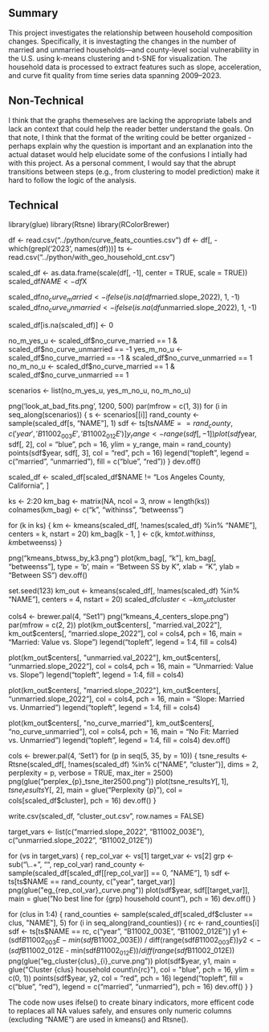 ## Summary
This project investigates the relationship between household composition changes. Specifically, it is investagting the changes in the number of married and unmarried households—and county-level social 
vulnerability in the U.S. using k-means clustering and t-SNE for visualization. The household data is processed to extract features such as slope,
acceleration, and curve fit quality from time series data spanning 2009–2023. 

## Non-Technical
I think that the graphs themeselves are lacking the appropriate labels and lack an context that could help the reader better understand the goals. 
On that note, I think that the format of the writing could be better organized - perhaps explain why the question is important and an explanation into the
actual dataset would help elucidate some of the confusions I intially had with this project. As a personal comment, I would say that the 
abrupt transitions between steps (e.g., from clustering to model prediction) make it hard to follow the logic of the analysis.

## Technical

library(glue)
library(Rtsne)
library(RColorBrewer)


df <- read.csv("../python/curve_feats_counties.csv")
df <- df[, -which(grepl('2023', names(df)))]
ts <- read.csv("../python/with_geo_household_cnt.csv")


scaled_df <- as.data.frame(scale(df[, -1], center = TRUE, scale = TRUE))
scaled_df$NAME <- df$X


scaled_df$no_curve_married <- ifelse(is.na(df$married.slope_2022), 1, -1)
scaled_df$no_curve_unmarried <- ifelse(is.na(df$unmarried.slope_2022), 1, -1)


scaled_df[is.na(scaled_df)] <- 0


no_m_yes_u <- scaled_df$no_curve_married == 1 & scaled_df$no_curve_unmarried == -1
yes_m_no_u <- scaled_df$no_curve_married == -1 & scaled_df$no_curve_unmarried == 1
no_m_no_u  <- scaled_df$no_curve_married == 1 & scaled_df$no_curve_unmarried == 1

scenarios <- list(no_m_yes_u, yes_m_no_u, no_m_no_u)

png('look_at_bad_fits.png', 1200, 500)
par(mfrow = c(1, 3))
for (i in seq_along(scenarios)) {
  s <- scenarios[[i]]
  rand_county <- sample(scaled_df[s, "NAME"], 1)
  sdf <- ts[ts$NAME == rand_county, c('year', 'B11002_003E', 'B11002_012E')]
  y_range <- range(sdf[, -1])
  plot(sdf$year, sdf[, 2], col = "blue", pch = 16, ylim = y_range,
       main = rand_county)
  points(sdf$year, sdf[, 3], col = "red", pch = 16)
  legend("topleft", legend = c("married", "unmarried"), fill = c("blue", "red"))
}
dev.off()


scaled_df <- scaled_df[scaled_df$NAME != "Los Angeles County, California", ]

ks <- 2:20
km_bag <- matrix(NA, ncol = 3, nrow = length(ks))
colnames(km_bag) <- c("k", "withinss", "betweenss")

for (k in ks) {
  km <- kmeans(scaled_df[, !names(scaled_df) %in% "NAME"], centers = k, nstart = 20)
  km_bag[k - 1, ] <- c(k, km$tot.withinss, km$betweenss)
}

png("kmeans_btwss_by_k3.png")
plot(km_bag[, "k"], km_bag[, "betweenss"], type = 'b', main = "Between SS by K", xlab = "K", ylab = "Between SS")
dev.off()


set.seed(123)
km_out <- kmeans(scaled_df[, !names(scaled_df) %in% "NAME"], centers = 4, nstart = 20)
scaled_df$cluster <- km_out$cluster


cols4 <- brewer.pal(4, "Set1")
png("kmeans_4_centers_slope.png")
par(mfrow = c(2, 2))
plot(km_out$centers[, "married.val_2022"], km_out$centers[, "married.slope_2022"],
     col = cols4, pch = 16, main = "Married: Value vs. Slope")
legend("topleft", legend = 1:4, fill = cols4)

plot(km_out$centers[, "unmarried.val_2022"], km_out$centers[, "unmarried.slope_2022"],
     col = cols4, pch = 16, main = "Unmarried: Value vs. Slope")
legend("topleft", legend = 1:4, fill = cols4)

plot(km_out$centers[, "married.slope_2022"], km_out$centers[, "unmarried.slope_2022"],
     col = cols4, pch = 16, main = "Slope: Married vs. Unmarried")
legend("topleft", legend = 1:4, fill = cols4)

plot(km_out$centers[, "no_curve_married"], km_out$centers[, "no_curve_unmarried"],
     col = cols4, pch = 16, main = "No Fit: Married vs. Unmarried")
legend("topleft", legend = 1:4, fill = cols4)
dev.off()


cols <- brewer.pal(4, 'Set1')
for (p in seq(5, 35, by = 10)) {
  tsne_results <- Rtsne(scaled_df[, !names(scaled_df) %in% c("NAME", "cluster")],
                        dims = 2, perplexity = p, verbose = TRUE, max_iter = 2500)
  png(glue("perplex_{p}_tsne_iter2500.png"))
  plot(tsne_results$Y[, 1], tsne_results$Y[, 2], main = glue("Perplexity {p}"),
       col = cols[scaled_df$cluster], pch = 16)
  dev.off()
}


write.csv(scaled_df, "cluster_out.csv", row.names = FALSE)


target_vars <- list(c("married.slope_2022", "B11002_003E"),
                    c("unmarried.slope_2022", "B11002_012E"))

for (vs in target_vars) {
  rep_col_var <- vs[1]
  target_var <- vs[2]
  grp <- sub("\\..+", "", rep_col_var)
  rand_county <- sample(scaled_df[scaled_df[[rep_col_var]] == 0, "NAME"], 1)
  sdf <- ts[ts$NAME == rand_county, c("year", target_var)]
  png(glue("eg_{rep_col_var}_curve.png"))
  plot(sdf$year, sdf[[target_var]], main = glue("No best line for {grp} household count\n{rand_county}"),
       pch = 16)
  dev.off()
}


for (clus in 1:4) {
  rand_counties <- sample(scaled_df[scaled_df$cluster == clus, "NAME"], 5)
  for (i in seq_along(rand_counties)) {
    rc <- rand_counties[i]
    sdf <- ts[ts$NAME == rc, c("year", "B11002_003E", "B11002_012E")]
    y1 <- (sdf$B11002_003E - min(sdf$B11002_003E)) / diff(range(sdf$B11002_003E))
    y2 <- (sdf$B11002_012E - min(sdf$B11002_012E)) / diff(range(sdf$B11002_012E))
    png(glue("eg_cluster{clus}_{i}_curve.png"))
    plot(sdf$year, y1, main = glue("Cluster {clus} household count\n{rc}"), col = "blue", pch = 16, ylim = c(0, 1))
    points(sdf$year, y2, col = "red", pch = 16)
    legend("topleft", fill = c("blue", "red"), legend = c("married", "unmarried"), pch = 16)
    dev.off()
  }
}

The code now uses ifelse() to create binary indicators, more efficent code to replaces all NA values safely, and ensures only numeric columns (excluding "NAME") are used in kmeans() and Rtsne(). 
